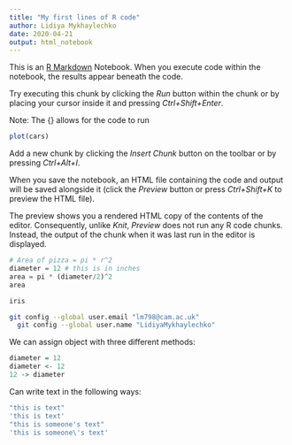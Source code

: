 ```yaml
---
title: "My first lines of R code"
author: Lidiya Mykhaylechko
date: 2020-04-21
output: html_notebook
---
```


This is an [R Markdown](http://rmarkdown.rstudio.com) Notebook. When you execute code within the notebook, the results appear beneath the code. 

Try executing this chunk by clicking the *Run* button within the chunk or by placing your cursor inside it and pressing *Ctrl+Shift+Enter*.

Note: The {} allows for the code to run

```r
plot(cars)
```

Add a new chunk by clicking the *Insert Chunk* button on the toolbar or by pressing *Ctrl+Alt+I*.

When you save the notebook, an HTML file containing the code and output will be saved alongside it (click the *Preview* button or press *Ctrl+Shift+K* to preview the HTML file).

The preview shows you a rendered HTML copy of the contents of the editor. Consequently, unlike *Knit*, *Preview* does not run any R code chunks. Instead, the output of the chunk when it was last run in the editor is displayed.

```r
# Area of pizza = pi * r^2
diameter = 12 # this is in inches
area = pi * (diameter/2)^2
area
```

```r
iris
```


```bash
git config --global user.email "lm798@cam.ac.uk"
  git config --global user.name "LidiyaMykhaylechko"
```

We can assign object with three different methods:

```r
diameter = 12
diameter <- 12
12 -> diameter
```

Can write text in the following ways:
```r
"this is text"
'this is text'
"this is someone's text"
'this is someone\'s text'
```

